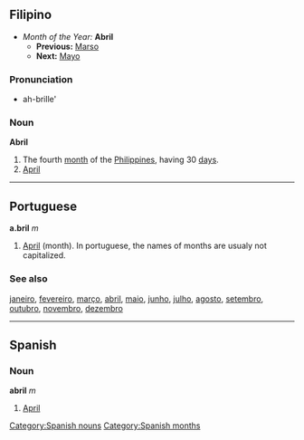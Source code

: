 ==Filipino==
*''Month of the Year:'' '''Abril'''
**'''Previous:''' [[Marso]]
**'''Next:''' [[Mayo]]

===Pronunciation===
*ah-brille'

===Noun===
'''Abril'''
#The fourth [[month]] of the [[Philippines]], having 30 [[day]]s.
#[[April]]
----
==Portuguese==

'''a.bril''' ''m''

#[[April]] (month). In portuguese, the names of months are usualy not capitalized.

===See also===
[[janeiro]], [[fevereiro]], [[março]], [[abril]], [[maio]], [[junho]], [[julho]], [[agosto]], [[setembro]], [[outubro]], [[novembro]], [[dezembro]]
----
== Spanish == 
=== Noun === 
'''abril''' ''m'' 
# [[April]] 
[[Category:Spanish nouns]]
[[Category:Spanish months]]